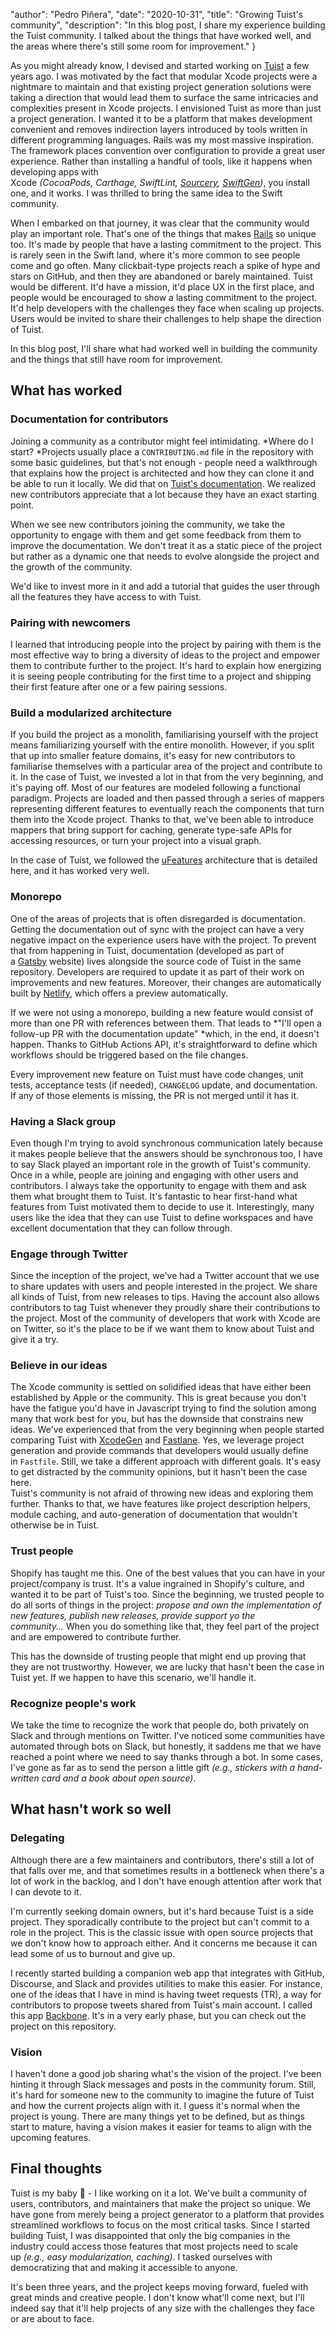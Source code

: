 
  "author": "Pedro Piñera",
  "date": "2020-10-31",
  "title": "Growing Tuist's community",
  "description": "In this blog post, I share my experience building the Tuist community. I talked about the things that have worked well, and the areas where there's still some room for improvement."
}




As you might already know, I devised and started working on [Tuist](https://tuist.io/) a few years ago. I was motivated by the fact that modular Xcode projects were a nightmare to maintain and that existing project generation solutions were taking a direction that would lead them to surface the same intricacies and complexities present in Xcode projects. I envisioned Tuist as more than just a project generation. I wanted it to be a platform that makes development convenient and removes indirection layers introduced by tools written in different programming languages. Rails was my most massive inspiration. The framework places convention over configuration to provide a great user experience. Rather than installing a handful of tools, like it happens when developing apps with Xcode *(CocoaPods, Carthage, SwiftLint, [Sourcery](https://github.com/krzysztofzablocki/Sourcery), [SwiftGen](https://github.com/SwiftGen/SwiftGen))*, you install one, and it works. I was thrilled to bring the same idea to the Swift community.

When I embarked on that journey, it was clear that the community would play an important role. That's one of the things that makes [Rails](https://rubyonrails.org/) so unique too. It's made by people that have a lasting commitment to the project. This is rarely seen in the Swift land, where it's more common to see people come and go often. Many clickbait-type projects reach a spike of hype and stars on GitHub, and then they are abandoned or barely maintained. Tuist would be different. It'd have a mission, it'd place UX in the first place, and people would be encouraged to show a lasting commitment to the project. It'd help developers with the challenges they face when scaling up projects. Users would be invited to share their challenges to help shape the direction of Tuist.

In this blog post, I'll share what had worked well in building the community and the things that still have room for improvement.

## What has worked

### Documentation for contributors

Joining a community as a contributor might feel intimidating. *Where do I start? *Projects usually place a `CONTRIBUTING.md` file in the repository with some basic guidelines, but that's not enough - people need a walkthrough that explains how the project is architected and how they can clone it and be able to run it locally. We did that on [Tuist's documentation](https://tuist.io/docs/contribution/getting-started/). We realized new contributors appreciate that a lot because they have an exact starting point.

When we see new contributors joining the community, we take the opportunity to engage with them and get some feedback from them to improve the documentation. We don't treat it as a static piece of the project but rather as a dynamic one that needs to evolve alongside the project and the growth of the community.

We'd like to invest more in it and add a tutorial that guides the user through all the features they have access to with Tuist.

### Pairing with newcomers

I learned that introducing people into the project by pairing with them is the most effective way to bring a diversity of ideas to the project and empower them to contribute further to the project. It's hard to explain how energizing it is seeing people contributing for the first time to a project and shipping their first feature after one or a few pairing sessions.

### Build a modularized architecture

If you build the project as a monolith, familiarising yourself with the project means familiarizing yourself with the entire monolith. However, if you split that up into smaller feature domains, it's easy for new contributors to familiarise themselves with a particular area of the project and contribute to it. In the case of Tuist, we invested a lot in that from the very beginning, and it's paying off. Most of our features are modeled following a functional paradigm. Projects are loaded and then passed through a series of mappers representing different features to eventually reach the components that turn them into the Xcode project. Thanks to that, we've been able to introduce mappers that bring support for caching, generate type-safe APIs for accessing resources, or turn your project into a visual graph.

In the case of Tuist, we followed the [uFeatures](https://tuist.io/docs/building-at-scale/microfeatures/) architecture that is detailed here, and it has worked very well.

### Monorepo

One of the areas of projects that is often disregarded is documentation. Getting the documentation out of sync with the project can have a very negative impact on the experience users have with the project. To prevent that from happening in Tuist, documentation (developed as part of a [Gatsby](https://www.gatsbyjs.com/) website) lives alongside the source code of Tuist in the same repository. Developers are required to update it as part of their work on improvements and new features. Moreover, their changes are automatically built by [Netlify](https://www.netlify.com/), which offers a preview automatically.

If we were not using a monorepo, building a new feature would consist of more than one PR with references between them. That leads to *"I'll open a follow-up PR with the documentation update" *which, in the end, it doesn't happen. Thanks to GitHub Actions API, it's straightforward to define which workflows should be triggered based on the file changes.

Every improvement new feature on Tuist must have code changes, unit tests, acceptance tests (if needed), `CHANGELOG` update, and documentation. If any of those elements is missing, the PR is not merged until it has it.

### Having a Slack group

Even though I'm trying to avoid synchronous communication lately because it makes people believe that the answers should be synchronous too, I have to say Slack played an important role in the growth of Tuist's community. Once in a while, people are joining and engaging with other users and contributors. I always take the opportunity to engage with them and ask them what brought them to Tuist. It's fantastic to hear first-hand what features from Tuist motivated them to decide to use it. Interestingly, many users like the idea that they can use Tuist to define workspaces and have excellent documentation that they can follow through.

### Engage through Twitter

Since the inception of the project, we've had a Twitter account that we use to share updates with users and people interested in the project. We share all kinds of Tuist, from new releases to tips. Having the account also allows contributors to tag Tuist whenever they proudly share their contributions to the project. Most of the community of developers that work with Xcode are on Twitter, so it's the place to be if we want them to know about Tuist and give it a try.

### Believe in our ideas

The Xcode community is settled on solidified ideas that have either been established by Apple or the community. This is great because you don't have the fatigue you'd have in Javascript trying to find the solution among many that work best for you, but has the downside that constrains new ideas. We've experienced that from the very beginning when people started comparing Tuist with [XcodeGen](https://github.com/yonaskolb/xcodegen) and [Fastlane](https://github.com/fastlane/fastlane). Yes, we leverage project generation and provide commands that developers would usually define in `Fastfile`. Still, we take a different approach with different goals. It's easy to get distracted by the community opinions, but it hasn't been the case here.\
Tuist's community is not afraid of throwing new ideas and exploring them further. Thanks to that, we have features like project description helpers, module caching, and auto-generation of documentation that wouldn't otherwise be in Tuist.

### Trust people

Shopify has taught me this. One of the best values that you can have in your project/company is trust. It's a value ingrained in Shopify's culture, and wanted it to be part of Tuist's too. Since the beginning, we trusted people to do all sorts of things in the project: *propose and own the implementation of new features, publish new releases, provide support yo the community...* When you do something like that, they feel part of the project and are empowered to contribute further.

This has the downside of trusting people that might end up proving that they are not trustworthy. However, we are lucky that hasn't been the case in Tuist yet. If we happen to have this scenario, we'll handle it.

### Recognize people's work

We take the time to recognize the work that people do, both privately on Slack and through mentions on Twitter. I've noticed some communities have automated through bots on Slack, but honestly, it saddens me that we have reached a point where we need to say thanks through a bot. In some cases, I've gone as far as to send the person a little gift *(e.g., stickers with a hand-written card and a book about open source)*.

## What hasn't work so well

### Delegating

Although there are a few maintainers and contributors, there's still a lot of that falls over me, and that sometimes results in a bottleneck when there's a lot of work in the backlog, and I don't have enough attention after work that I can devote to it.

I'm currently seeking domain owners, but it's hard because Tuist is a side project. They sporadically contribute to the project but can't commit to a role in the project. This is the classic issue with open source projects that we don't know how to approach either. And it concerns me because it can lead some of us to burnout and give up.

I recently started building a companion web app that integrates with GitHub, Discourse, and Slack and provides utilities to make this easier. For instance, one of the ideas that I have in mind is having tweet requests (TR), a way for contributors to propose tweets shared from Tuist's main account. I called this app [Backbone](https://github.com/tuist/backbone). It's in a very early phase, but you can check out the project on this repository.

### Vision

I haven't done a good job sharing what's the vision of the project. I've been hinting it through Slack messages and posts in the community forum. Still, it's hard for someone new to the community to imagine the future of Tuist and how the current projects align with it. I guess it's normal when the project is young. There are many things yet to be defined, but as things start to mature, having a vision makes it easier for teams to align with the upcoming features.

## Final thoughts

Tuist is my baby 👶 - I like working on it a lot. We've built a community of users, contributors, and maintainers that make the project so unique. We have gone from merely being a project generator to a platform that provides streamlined workflows to focus on the most critical tasks. Since I started building Tuist, I was disappointed that only the big companies in the industry could access those features that most projects need to scale up *(e.g., easy modularization, caching)*. I tasked ourselves with democratizing that and making it accessible to anyone.

It's been three years, and the project keeps moving forward, fueled with great minds and creative people. I don't know what'll come next, but I'll indeed say that it'll help projects of any size with the challenges they face or are about to face.

    